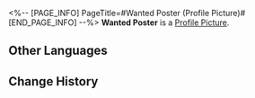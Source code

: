 <%-- [PAGE_INFO]
PageTitle=#Wanted Poster (Profile Picture)#
[END_PAGE_INFO] --%>
{{Item Infobox
|title       = Wanted Poster
|id          = 202006
|image       = Profile Picture Wanted Poster.png{{subst:void|<!--$UPLOAD:<<SpriteOutput/ItemFigures/AvatarHead/IconHead_202006.png>-<Profile Picture Wanted Poster.png>-<Item Icons>>-->}}
|type        = Profile Picture
|invCategory = 
|rarity      = 4
|effect      = 
|description = The portrait of the heroes who saved Belobog. These pictures are demure and solemn, containing a hint of liveliness.
|source1     = [[Avatar reward from collecting all the wanted posters in Jarilo-VI.]]
}}
{{Description|''"This is the pinnacle of abstract art in the winter city."''}}
'''Wanted Poster''' is a [[Profile Picture]].

==Other Languages==
{{Other Languages
|en   = Wanted Poster
|zhs  = 通缉令
|zht  = 通緝令
|ja   = 指名手配書
|ko   = 수배령
|es   = Cartel de Se busca
|fr   = Avis de recherche
|ru   = Объявление о розыске
|th   = ประกาศจับ
|vi   = Lệnh Truy Nã
|de   = Steckbrief
|id   = Poster Penangkapan
|pt   = Cartaz de Procurado
}}

==Change History==
{{Change History|1.0}}